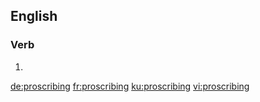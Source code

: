 ==English==

===Verb===
{{head|en|present participle}}

# {{present participle of|proscribe|lang=en}}

[[de:proscribing]]
[[fr:proscribing]]
[[ku:proscribing]]
[[vi:proscribing]]